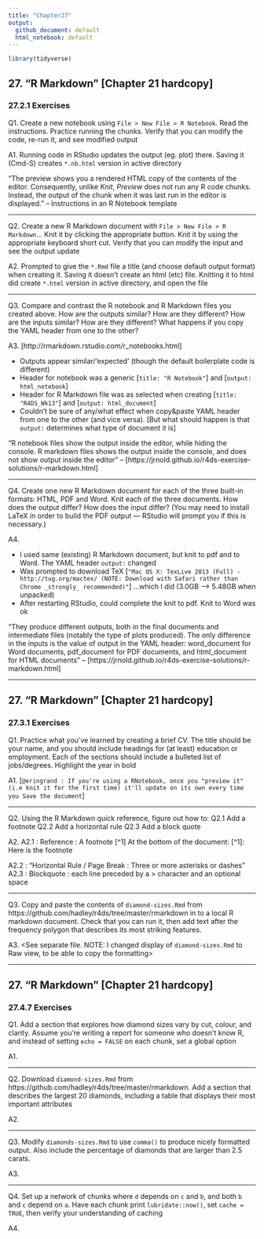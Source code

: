 ```yaml
---
title: "Chapter27"
output:
  github_document: default
  html_notebook: default
---
```


```r
library(tidyverse)
```


## 27. "R Markdown" [Chapter 21 hardcopy]
### 27.2.1 Exercises

Q1.
Create a new notebook using `File > New File > R Notebook`. Read the instructions. Practice running the chunks. Verify that you can modify the code, re-run it, and see modified output

A1. <See separate file>
Running code in RStudio updates the output (eg. plot) there. Saving it (Cmd-S) creates `*.nb.html` version in active directory

"The preview shows you a rendered HTML copy of the contents of the editor. Consequently, unlike *Knit*, *Preview* does not run any R code chunks. Instead, the output of the chunk when it was last run in the editor is displayed." -- Instructions in an R Notebook template

-----------

Q2.
Create a new R Markdown document with `File > New File > R Markdown`… Knit it by clicking the appropriate button. Knit it by using the appropriate keyboard short cut. Verify that you can modify the input and see the output update

A2. <See separate file>
Prompted to give the `*.Rmd` file a title (and choose default output format) when creating it. Saving it doesn't create an html (etc) file. Knitting it to html did create `*.html` version in active directory, and open the file

-----------

Q3.
Compare and contrast the R notebook and R Markdown files you created above.
How are the outputs similar? How are they different?
How are the inputs similar? How are they different?
What happens if you copy the YAML header from one to the other?

A3.
[http://rmarkdown.rstudio.com/r_notebooks.html]

* Outputs appear similar/'expected' (though the default boilerplate code is different)
* Header for notebook was a generic [`title: "R Notebook"`] and [`output: html_notebook`]
* Header for R Markdown file was as selected when creating [`title: "R4DS_Wk13"`] and [`output: html_document`]
* Couldn't be sure of any/what effect when copy&paste YAML header from one to the other (and vice versa). [But what should happen is that `output:` determines what type of document it is]

"R notebook files show the output inside the editor, while hiding the console. R markdown files shows the output inside the console, and does not show output inside the editor" -- [https://jrnold.github.io/r4ds-exercise-solutions/r-markdown.html]

-----------

Q4.
Create one new R Markdown document for each of the three built-in formats: HTML, PDF and Word.
Knit each of the three documents. How does the output differ? How does the input differ?
(You may need to install LaTeX in order to build the PDF output — RStudio will prompt you if this is necessary.)

A4. <See separate files>

* I used same (existing) R Markdown document, but knit to pdf and to Word. The YAML header `output:` changed
* Was prompted to download TeX [`"Mac OS X: TexLive 2013 (Full) - http://tug.org/mactex/
(NOTE: Download with Safari rather than Chrome _strongly_ recommended)"`] ...which I did (3.0GB --> 5.48GB when unpacked)
* After restarting RStudio, could complete the knit to pdf. Knit to Word was ok

"They produce different outputs, both in the final documents and intermediate files (notably the type of plots produced). The only difference in the inputs is the value of output in the YAML header: word_document for Word documents, pdf_document for PDF documents, and html_document for HTML documents" -- [https://jrnold.github.io/r4ds-exercise-solutions/r-markdown.html]


-----------

## 27. "R Markdown" [Chapter 21 hardcopy]
### 27.3.1 Exercises

Q1.
Practice what you’ve learned by creating a brief CV. The title should be your name, and you should include headings for (at least) education or employment. Each of the sections should include a bulleted list of jobs/degrees. Highlight the year in bold

A1. <See separate file>
[`@eringrand : If you're using a RNotebook, once you "preview it" (i.e knit it for the first time) it'll update on its own every time you Save the document`]

-----------

Q2.
Using the R Markdown quick reference, figure out how to:
Q2.1 Add a footnote
Q2.2 Add a horizontal rule
Q2.3 Add a block quote

A2. <ALSO see separate file>
A2.1 :
Reference : A footnote [^1]
At the bottom of the document: [^1]: Here is the footnote

A2.2 : "Horizontal Rule / Page Break : Three or more asterisks or dashes"
A2.3 : Blockquote : each line preceded by a > character and an optional space

-----------

Q3.
Copy and paste the contents of `diamond-sizes.Rmd` from https://github.com/hadley/r4ds/tree/master/rmarkdown in to a local R markdown document. Check that you can run it, then add text after the frequency polygon that describes its most striking features.

A3. <See separate file. NOTE: I changed display of `diamond-sizes.Rmd` to Raw view, to be able to copy the formatting>


-----------

## 27. "R Markdown" [Chapter 21 hardcopy]
### 27.4.7 Exercises
  
Q1.
Add a section that explores how diamond sizes vary by cut, colour, and clarity. Assume you’re writing a report for someone who doesn’t know R, and instead of setting `echo = FALSE` on each chunk, set a global option

A1.

-----------

Q2.
Download `diamond-sizes.Rmd` from https://github.com/hadley/r4ds/tree/master/rmarkdown. Add a section that describes the largest 20 diamonds, including a table that displays their most important attributes

A2.

-----------

Q3.
Modify `diamonds-sizes.Rmd` to use `comma()` to produce nicely formatted output. Also include the percentage of diamonds that are larger than 2.5 carats.

A3.

-----------

Q4.
Set up a network of chunks where `d` depends on `c` and `b`, and both `b` and `c` depend on `a`. Have each chunk print `lubridate::now()`, set `cache = TRUE`, then verify your understanding of caching

A4.



